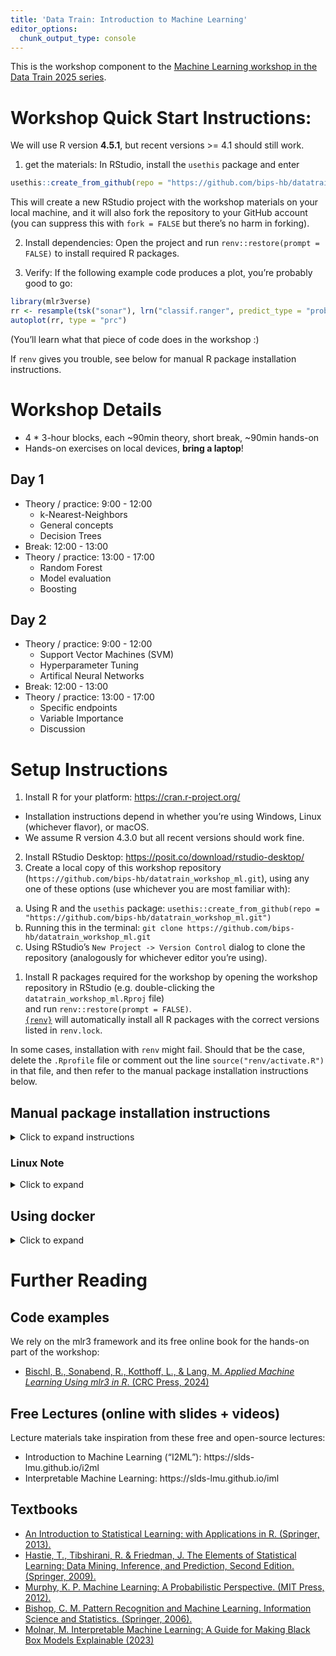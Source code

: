 ```yaml
---
title: 'Data Train: Introduction to Machine Learning'
editor_options:
  chunk_output_type: console
---
```


This is the workshop component to the [Machine Learning workshop in the Data Train
2025 series](https://www.bremen-research.de/data-train/courses/course-details?event_id=114).


# Workshop Quick Start Instructions:

We will use R version **4.5.1**, but recent versions >= 4.1 should still work.

1. get the materials: In RStudio, install the `usethis` package and enter

```r
usethis::create_from_github(repo = "https://github.com/bips-hb/datatrain_workshop_ml.git")
```

This will create a new RStudio project with the workshop materials on your local machine, and it will also fork the repository to your GitHub account (you can suppress this with `fork = FALSE` but there's no harm in forking).  

2. Install dependencies: Open the project and run `renv::restore(prompt = FALSE)` to install required R packages.


3. Verify: If the following example code produces a plot, you're probably good to go:

```r
library(mlr3verse)
rr <- resample(tsk("sonar"), lrn("classif.ranger", predict_type = "prob"), rsmp("bootstrap", repeats = 5))
autoplot(rr, type = "prc")
```

(You'll learn what that piece of code does in the workshop :)

If `renv` gives you trouble, see below for manual R package installation instructions.

# Workshop Details

- 4 * 3-hour blocks, each ~90min theory, short break, ~90min hands-on
- Hands-on exercises on local devices, **bring a laptop**!

## Day 1

- Theory / practice: 9:00 - 12:00
  - k-Nearest-Neighbors
  - General concepts
  - Decision Trees
- Break: 12:00 - 13:00
- Theory / practice: 13:00 - 17:00
  - Random Forest
  - Model evaluation
  - Boosting

## Day 2

- Theory / practice: 9:00 - 12:00
  - Support Vector Machines (SVM)
  - Hyperparameter Tuning
  - Artifical Neural Networks
- Break: 12:00 - 13:00
- Theory / practice: 13:00 - 17:00
  - Specific endpoints
  - Variable Importance
  - Discussion

# Setup Instructions

1. Install R for your platform: <https://cran.r-project.org/>
  - Installation instructions depend in whether you're using Windows, Linux (whichever flavor), or macOS.
  - We assume R version 4.3.0 but all recent versions should work fine.
2. Install RStudio Desktop: <https://posit.co/download/rstudio-desktop/>
3. Create a local copy of this workshop repository (`https://github.com/bips-hb/datatrain_workshop_ml.git`), 
    using any one of these options (use whichever you are most familiar with):
  a) Using R and the `usethis` package: `usethis::create_from_github(repo = "https://github.com/bips-hb/datatrain_workshop_ml.git")`
  b) Running this in the terminal: `git clone https://github.com/bips-hb/datatrain_workshop_ml.git`
  c) Using RStudio's `New Project -> Version Control` dialog to clone the repository (analogously for whichever editor you're using). 

1. Install R packages required for the workshop by opening the workshop repository in RStudio (e.g. double-clicking the `datatrain_workshop_ml.Rproj` file)  
and run `renv::restore(prompt = FALSE)`.  
[`{renv}`](https://rstudio.github.io/renv/) will automatically install all R packages with the correct versions listed in `renv.lock`.

In some cases, installation with `renv` might fail.
Should that be the case, delete the `.Rprofile` file or comment out the line `source("renv/activate.R")` in that file, and then refer to the manual package installation instructions below.

## Manual package installation instructions 

<details>
<summary>Click to expand instructions</summary>

You should only need to install all packages manually if you were not able to use `renv` to install them automatically. 
(Or if you're trying to get this code to run in a different environment than this repository)

I recommend using [`{pak}`](https://pak.r-lib.org/dev/index.html) for installation, which will try to automatically install system dependencies on Linux (see next note) if possible:


```r
packages <- c(
  # Data
  "palmerpenguins", "mlr3data",
  # Learner backends
  "ranger", "xgboost", "kknn", "rpart", "e1071", "randomForest",
  "mlr3verse", # installs "mlr3", "mlr3learners", "mlr3viz", "mlr3tuning" ...
  "precrec", # ROC plots via mlr3, not auto-installed with mlr3viz
  "apcluster", "DiceKriging",
  # Viz / interpretability
  "rpart.plot", "iml", # "vip", "pdp",
  # Plotting / infrastructure, goodies
  "rmarkdown", "ggplot2", "patchwork", "usethis", "dplyr", "purrr", "ragg"
)

# Installing pak for faster package installation
install.packages("pak")

# Install packages if not available already
pak::pak(packages)
```


</details>

### Linux Note

<details>
<summary>Click to expand</summary>

If you're working on a Linux distribution such as Ubuntu (or something Ubuntu-based),
you may have to install some system packages with `sudo apt-get install ...` beforehand.
To get the system requirements needed, you can use the `{remotes}` package like so:

```r
install.packages("remotes")

# Get system requirements for Ubuntu 20.04 (the package names likely won't differ between releases)
pkg_reqs <- sapply(packages, function(x) {
  remotes::system_requirements("ubuntu-22.04", package = x)
})

cat(paste("sudo", sort(unique(unlist(pkg_reqs))), collapse = "\n"))
```

Which will output the required `apt-get install` lines you can run to install everything.  
For Ubunt 22.04, it would look like this, which you can run in the terminal of your choice:

```sh
sudo apt-get install -y git
sudo apt-get install -y libcurl4-openssl-dev
sudo apt-get install -y libfontconfig1-dev
sudo apt-get install -y libfreetype6-dev
sudo apt-get install -y libfribidi-dev
sudo apt-get install -y libgit2-dev
sudo apt-get install -y libglpk-dev
sudo apt-get install -y libgmp3-dev
sudo apt-get install -y libharfbuzz-dev
sudo apt-get install -y libicu-dev
sudo apt-get install -y libjpeg-dev
sudo apt-get install -y libpng-dev
sudo apt-get install -y libssl-dev
sudo apt-get install -y libtiff-dev
sudo apt-get install -y libxml2-dev
sudo apt-get install -y make
sudo apt-get install -y pandoc
sudo apt-get install -y zlib1g-dev
```

</details>

## Using docker

<details>
<summary>Click to expand</summary>

If the installation instructions above fail for some reason, you can try using [Docker](https://docs.docker.com/get-started/overview/) as a sort of last resort.
You can find out how to install it at <https://docs.docker.com/engine/install/>.
For some more information specifically in the context of R, you can skim <https://solutions.posit.co/envs-pkgs/environments/docker/>, and for the popular set of images available from the `rocker` project, see <https://rocker-project.org/images/>.

The included [`Dockerfile`](Dockerfile) will create an image will the required packages and dependencies all installed, and afterwards it launches an RStudio server instance you cann access via your browser.

Build the image with this command:

```sh
docker build -t self/mlworkshop:1.0 .
```

On an arm64 Mac (with an M1 or M2 processor), you will need to run the following instead:

```sh
docker build --platform linux/amd64 -t self/mlworkshop:1.0 .
```

Building the image will take a few minutes, but at least you won't have compilation issues.

Afterwards you can run the image with this command, which will make the workshop materials in the current directory (`$(pwd)`) available at the home directory where the RStudio instance will start at (`/home/rstudio/`). It also sets the port where the server will be available to you in the browser (the `8787` on the left side of the `:`, do not change the right side!), and it disables password authentication for simplicity.

```sh
docker run \
  -v "$(pwd):/home/rstudio/" \
  -p 8787:8787 \
  -e DISABLE_AUTH=true \
  self/mlworkshop:1.0
```

Once it's running, visit <http://localhost:8787> in your browser and you should be greeted by an RStudio window.
This repository is set up such that it tries to detect whether you're running inside a Docker container and will not load `renv` in that case, as that would only make things more complicated.

</details>

# Further Reading

## Code examples

We rely on the mlr3 framework and its free online book for the hands-on part of the workshop:

- [Bischl, B., Sonabend, R., Kotthoff, L., & Lang, M. *Applied Machine Learning Using mlr3 in R*. (CRC Press, 2024)](https://mlr3book.mlr-org.com)

## Free Lectures (online with slides + videos)

Lecture materials take inspiration from these free and open-source lectures:

- Introduction to Machine Learning ("I2ML"): https://slds-lmu.github.io/i2ml
- Interpretable Machine Learning: https://slds-lmu.github.io/iml

## Textbooks

- [An Introduction to Statistical Learning: with Applications in R. (Springer, 2013).](https://www.statlearning.com/)
- [Hastie, T., Tibshirani, R. & Friedman, J. The Elements of Statistical Learning: Data Mining, Inference, and Prediction, Second Edition. (Springer, 2009).](https://web.stanford.edu/~hastie/ElemStatLearn/)
- [Murphy, K. P. Machine Learning: A Probabilistic Perspective. (MIT Press, 2012).](https://probml.github.io/pml-book/)
- [Bishop, C. M. Pattern Recognition and Machine Learning. Information Science and Statistics. (Springer, 2006).](https://link.springer.com/book/9780387310732)
- [Molnar, M. Interpretable Machine Learning: A Guide for Making Black Box Models Explainable (2023)](https://christophm.github.io/interpretable-ml-book/)
